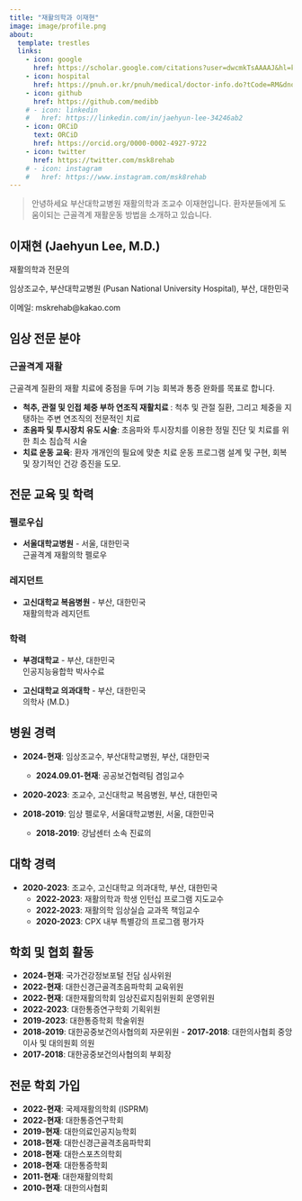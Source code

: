```yaml
---
title: "재활의학과 이재현"
image: image/profile.png
about: 
  template: trestles
  links:
    - icon: google
      href: https://scholar.google.com/citations?user=dwcmkTsAAAAJ&hl=ko
    - icon: hospital
      href: https://pnuh.or.kr/pnuh/medical/doctor-info.do?tCode=RM&dno=103486
    - icon: github
      href: https://github.com/medibb
    # - icon: linkedin
    #   href: https://linkedin.com/in/jaehyun-lee-34246ab2
    - icon: ORCiD
      text: ORCiD
      href: https://orcid.org/0000-0002-4927-9722
    - icon: twitter
      href: https://twitter.com/msk8rehab
    # - icon: instagram
    #   href: https://www.instagram.com/msk8rehab
---
```


> 안녕하세요
> 부산대학교병원 재활의학과 조교수 이재현입니다.
> 환자분들에게 도움이되는 근골격계 재활운동 방법을 소개하고 있습니다.


## **이재현 (Jaehyun Lee, M.D.)**

재활의학과 전문의

임상조교수, 부산대학교병원 (Pusan National University Hospital), 부산, 대한민국

이메일: mskrehab@kakao.com



## 임상 전문 분야  

### **근골격계 재활**  
근골격계 질환의 재활 치료에 중점을 두며 기능 회복과 통증 완화를 목표로 합니다.  

- **척추, 관절 및 인접 체중 부하 연조직 재활치료 **: 척추 및 관절 질환, 그리고 체중을 지탱하는 주변 연조직의 전문적인 치료  
- **초음파 및 투시장치 유도 시술**: 초음파와 투시장치를 이용한 정밀 진단 및 치료를 위한 최소 침습적 시술
- **치료 운동 교육**: 환자 개개인의 필요에 맞춘 치료 운동 프로그램 설계 및 구현, 회복 및 장기적인 건강 증진을 도모.


## 
## 전문 교육 및 학력  

### **펠로우십**  
- **서울대학교병원** - 서울, 대한민국  
  근골격계 재활의학 펠로우  

### **레지던트**  
- **고신대학교 복음병원** - 부산, 대한민국  
  재활의학과 레지던트  

### **학력**  
- **부경대학교** - 부산, 대한민국  
  인공지능융합학 박사수료  

- **고신대학교 의과대학** - 부산, 대한민국  
  의학사 (M.D.)  


## 병원 경력  

- **2024-현재**: 임상조교수, 부산대학교병원, 부산, 대한민국  
  - **2024.09.01-현재**: 공공보건협력팀 겸임교수 
- **2020-2023**: 조교수, 고신대학교 복음병원, 부산, 대한민국  

- **2018-2019**: 임상 펠로우, 서울대학교병원, 서울, 대한민국  
  - **2018-2019**: 강남센터 소속 진료의  

## 대학 경력  

- **2020-2023**: 조교수, 고신대학교 의과대학, 부산, 대한민국  
  - **2022-2023**: 재활의학과 학생 인턴십 프로그램 지도교수  
  - **2022-2023**: 재활의학 임상실습 교과목 책임교수  
  - **2020-2023**: CPX 내부 특별강의 프로그램 평가자  


## 학회 및 협회 활동  

- **2024-현재**: 국가건강정보포털 전담 심사위원 
- **2022-현재**: 대한신경근골격초음파학회 교육위원  
- **2022-현재**: 대한재활의학회 임상진료지침위원회 운영위원  
- **2022-2023**: 대한통증연구학회 기획위원  
- **2019-2023**: 대한통증학회 학술위원  
- **2018-2019**: 대한공중보건의사협의회 자문위원 - **2017-2018**: 대한의사협회 중앙이사 및 대의원회 의원  
- **2017-2018**: 대한공중보건의사협의회 부회장  

## 전문 학회 가입  

- **2022-현재**: 국제재활의학회 (ISPRM)  
- **2022-현재**: 대한통증연구학회  
- **2019-현재**: 대한의료인공지능학회  
- **2018-현재**: 대한신경근골격초음파학회  
- **2018-현재**: 대한스포츠의학회  
- **2018-현재**: 대한통증학회  
- **2011-현재**: 대한재활의학회  
- **2010-현재**: 대한의사협회